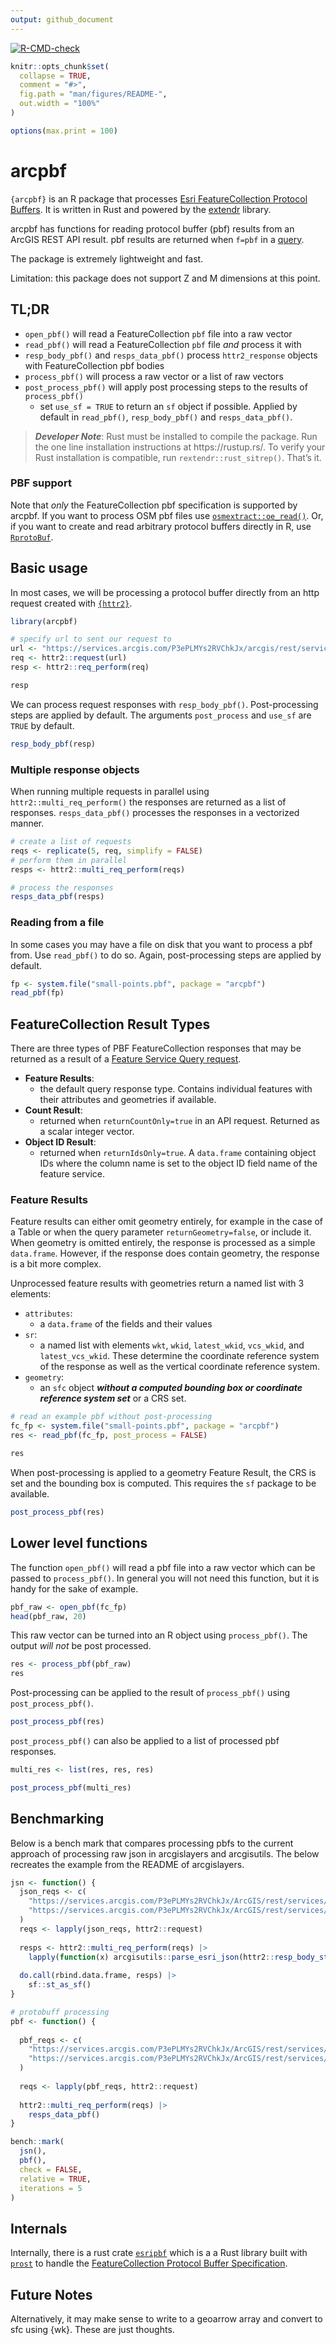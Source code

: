 ```yaml
---
output: github_document
---
```


<!-- badges: start -->
[![R-CMD-check](https://github.com/R-ArcGIS/arcpbf/actions/workflows/R-CMD-check.yaml/badge.svg)](https://github.com/R-ArcGIS/arcpbf/actions/workflows/R-CMD-check.yaml)
<!-- badges: end -->

```r
knitr::opts_chunk$set(
  collapse = TRUE,
  comment = "#>",
  fig.path = "man/figures/README-",
  out.width = "100%"
)

options(max.print = 100)
```

# arcpbf

`{arcpbf}` is an R package that processes [Esri FeatureCollection Protocol Buffers](https://github.com/Esri/arcgis-pbf/tree/main/proto/FeatureCollection).
It is written in Rust and powered by the [extendr](https://github.com/extendr/extendr) library.

arcpbf has functions for reading protocol buffer (pbf) results from an ArcGIS 
REST API result. pbf results are returned when `f=pbf` in a [query](https://developers.arcgis.com/rest/services-reference/enterprise/query-feature-service-layer-.htm). 

The package is extremely lightweight and fast.

Limitation: this package does not support Z and M dimensions at this point. 


## TL;DR 

- `open_pbf()` will read a FeatureCollection `pbf` file into a raw vector
- `read_pbf()` will read a FeatureCollection `pbf` file _and_ process it with 
- `resp_body_pbf()` and `resps_data_pbf()` process `httr2_response` objects
  with FeatureCollection pbf bodies
- `process_pbf()` will process a raw vector or a list of raw vectors
- `post_process_pbf()` will apply post processing steps to the results of 
  `process_pbf()`
  - set `use_sf = TRUE` to return an `sf` object if possible. Applied by 
    default in `read_pbf()`, `resp_body_pbf()` and `resps_data_pbf()`.

> ***Developer Note***: Rust must be installed to compile the package. Run the one line 
installation instructions at https://rustup.rs/. To verify your Rust installation
is compatible, run `rextendr::rust_sitrep()`. That's it. 

### PBF support

Note that _only_ the FeatureCollection pbf specification is supported by arcpbf.
If you want to process OSM pbf files use [`osmextract::oe_read()`](https://docs.ropensci.org/osmextract/reference/oe_read.html). 
Or, if you want to create and read arbitrary protocol buffers directly in R,
use [`RprotoBuf`](https://cran.r-project.org/web/packages/RProtoBuf).

## Basic usage 


In most cases, we will be processing a protocol buffer directly from an http 
request created with [`{httr2}`](https://httr2.r-lib.org/).

```r
library(arcpbf)

# specify url to sent our request to
url <- "https://services.arcgis.com/P3ePLMYs2RVChkJx/arcgis/rest/services/ACS_Population_by_Race_and_Hispanic_Origin_Boundaries/FeatureServer/2/query?where=1=1&outFields=objectid&resultRecordCount=10&f=pbf&token="
req <- httr2::request(url)
resp <- httr2::req_perform(req)

resp
```
We can process request responses with `resp_body_pbf()`. Post-processing steps
are applied by default. The arguments `post_process` and `use_sf` are `TRUE` by 
default. 

```r
resp_body_pbf(resp)
```

### Multiple response objects

When running multiple requests in parallel using
`httr2::multi_req_perform()` the responses are returned as a list of
responses. `resps_data_pbf()` processes the responses in a vectorized
manner.

```r
# create a list of requests
reqs <- replicate(5, req, simplify = FALSE)
# perform them in parallel
resps <- httr2::multi_req_perform(reqs)

# process the responses 
resps_data_pbf(resps)
```
### Reading from a file 

In some cases you may have a file on disk that you want to process a pbf from. 
Use `read_pbf()` to do so. Again, post-processing steps are applied by default. 

```r
fp <- system.file("small-points.pbf", package = "arcpbf")
read_pbf(fp)
```


## FeatureCollection Result Types

There are three types of PBF FeatureCollection responses that may be
returned as a result of a [Feature Service Query request](https://developers.arcgis.com/rest/services-reference/enterprise/query-feature-service-layer-.htm).

- **Feature Results**:
  - the default query response type. Contains individual features with their 
    attributes and geometries if available.
- **Count Result**:
  - returned when `returnCountOnly=true` in an API request. Returned as a scalar
    integer vector.
- **Object ID Result**:
  - returned when `returnIdsOnly=true`. A `data.frame` containing object IDs 
    where the column name is set to the object ID field name of the feature 
    service. 
    
### Feature Results

Feature results can either omit geometry entirely, for example in the case of a
Table or when the query parameter `returnGeometry=false`, or include it. When
geometry is omitted entirely, the response is processed as a simple
`data.frame`. However, if the response does contain geometry, the response is a 
bit more complex.

Unprocessed feature results with geometries return a named list with 3 elements:

- `attributes`: 
  - a `data.frame` of the fields and their values
- `sr`: 
  - a named list with elements `wkt`, `wkid`, `latest_wkid`, `vcs_wkid`,
  and `latest_vcs_wkid`. These determine the coordinate reference system of the 
  response as well as the vertical coordinate reference system. 
- `geometry`: 
  - an `sfc` object _**without a computed bounding box or coordinate reference 
    system set**_ or a CRS set.

```r
# read an example pbf without post-processing
fc_fp <- system.file("small-points.pbf", package = "arcpbf")
res <- read_pbf(fc_fp, post_process = FALSE)

res
```

When post-processing is applied to a geometry Feature Result, the CRS is set
and the bounding box is computed. This requires the `sf` package to be available. 

```r
post_process_pbf(res)
```


## Lower level functions

The function `open_pbf()` will read a pbf file into a raw vector which can be 
passed to `process_pbf()`. In general you will not need this function, but it 
is handy for the sake of example. 

```r
pbf_raw <- open_pbf(fc_fp)
head(pbf_raw, 20)
```

This raw vector can be turned into an R object using `process_pbf()`. The output
_will not_ be post processed.

```r
res <- process_pbf(pbf_raw)
res
```

Post-processing can be applied to the result of `process_pbf()` using
`post_process_pbf()`.

```r
post_process_pbf(res)
```

`post_process_pbf()` can also be applied to a list of processed pbf responses.

```r
multi_res <- list(res, res, res)

post_process_pbf(multi_res)
```


## Benchmarking

Below is a bench mark that compares processing pbfs to the current approach of processing 
raw json in arcgislayers and arcgisutils. The below recreates the example from the README of arcgislayers. 

```r
jsn <- function() {
  json_reqs <- c(
    "https://services.arcgis.com/P3ePLMYs2RVChkJx/ArcGIS/rest/services/USA_Counties_Generalized_Boundaries/FeatureServer/0/query?outFields=%2A&where=1%3D1&outSR=%7B%22wkid%22%3A4326%7D&returnGeometry=TRUE&token=&f=json&resultOffset=0",
    "https://services.arcgis.com/P3ePLMYs2RVChkJx/ArcGIS/rest/services/USA_Counties_Generalized_Boundaries/FeatureServer/0/query?outFields=%2A&where=1%3D1&outSR=%7B%22wkid%22%3A4326%7D&returnGeometry=TRUE&token=&f=json&resultOffset=2001"
  )
  reqs <- lapply(json_reqs, httr2::request) 
  
  resps <- httr2::multi_req_perform(reqs) |> 
    lapply(function(x) arcgisutils::parse_esri_json(httr2::resp_body_string(x))) 
  
  do.call(rbind.data.frame, resps) |> 
    sf::st_as_sf()
}

# protobuff processing 
pbf <- function() {
  
  pbf_reqs <- c(
    "https://services.arcgis.com/P3ePLMYs2RVChkJx/ArcGIS/rest/services/USA_Counties_Generalized_Boundaries/FeatureServer/0/query?outFields=%2A&where=1%3D1&outSR=%7B%22wkid%22%3A4326%7D&returnGeometry=TRUE&token=&f=pbf&resultOffset=0",
    "https://services.arcgis.com/P3ePLMYs2RVChkJx/ArcGIS/rest/services/USA_Counties_Generalized_Boundaries/FeatureServer/0/query?outFields=%2A&where=1%3D1&outSR=%7B%22wkid%22%3A4326%7D&returnGeometry=TRUE&token=&f=pbf&resultOffset=2001"
  )
  
  reqs <- lapply(pbf_reqs, httr2::request)
  
  httr2::multi_req_perform(reqs) |> 
    resps_data_pbf()
}

bench::mark(
  jsn(),
  pbf(),
  check = FALSE,
  relative = TRUE,
  iterations = 5
)
```


## Internals 

Internally, there is a rust crate [`esripbf`](./src/rust/esripbf) which is a
a Rust library built with [`prost`](https://github.com/tokio-rs/prost) to handle the [FeatureCollection Protocol Buffer Specification](https://github.com/Esri/arcgis-pbf/tree/main/proto/FeatureCollection).


## Future Notes

Alternatively, it may make sense to write to a geoarrow array and convert to sfc 
using {wk}. These are just thoughts. 
